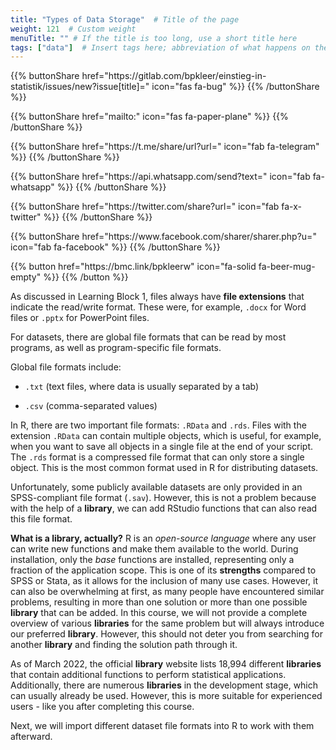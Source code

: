 ```yaml
---
title: "Types of Data Storage"  # Title of the page
weight: 121  # Custom weight 
menuTitle: "" # If the title is too long, use a short title here
tags: ["data"]  # Insert tags here; abbreviation of what happens on the page
---
```


{{% buttonShare href=\"https\:\/\/gitlab.com\/bpkleer\/einstieg-in-statistik\/issues\/new?issue[title]=\" icon=\"fas fa-bug\" %}} {{% /buttonShare %}} 

{{% buttonShare href=\"mailto\:\" icon=\"fas fa-paper-plane\" %}} {{% /buttonShare %}}

{{% buttonShare href=\"https\:\/\/t.me\/share\/url?url=\" icon=\"fab fa-telegram\" %}} {{% /buttonShare %}}

{{% buttonShare href=\"https\:\/\/api.whatsapp.com\/send?text=\" icon=\"fab fa-whatsapp\" %}} {{% /buttonShare %}}

{{% buttonShare href=\"https\:\/\/twitter.com\/share?url=\" icon=\"fab fa-x-twitter\" %}} {{% /buttonShare %}}

{{% buttonShare href=\"https\:\/\/www.facebook.com\/sharer\/sharer.php?u=\" icon=\"fab fa-facebook\" %}} {{% /buttonShare %}}

{{% button href=\"https\:\/\/bmc.link\/bpkleerw\" icon=\"fa-solid fa-beer-mug-empty\" %}} {{% /button %}}

As discussed in Learning Block 1, files always have **file extensions** that indicate the read/write format. These were, for example, `.docx` for Word files or `.pptx` for PowerPoint files.

For datasets, there are global file formats that can be read by most programs, as well as program-specific file formats.

Global file formats include:

- `.txt` (text files, where data is usually separated by a tab)

- `.csv` (comma-separated values)

In R, there are two important file formats: `.RData` and `.rds`. Files with the extension `.RData` can contain multiple objects, which is useful, for example, when you want to save all objects in a single file at the end of your script. The `.rds` format is a compressed file format that can only store a single object. This is the most common format used in R for distributing datasets.

Unfortunately, some publicly available datasets are only provided in an SPSS-compliant file format (`.sav`). However, this is not a problem because with the help of a **library**, we can add RStudio functions that can also read this file format. 

**What is a library, actually?**
R is an *open-source language* where any user can write new functions and make them available to the world. During installation, only the *base* functions are installed, representing only a fraction of the application scope. This is one of its **strengths** compared to SPSS or Stata, as it allows for the inclusion of many use cases. However, it can also be overwhelming at first, as many people have encountered similar problems, resulting in more than one solution or more than one possible **library** that can be added. In this course, we will not provide a complete overview of various **libraries** for the same problem but will always introduce our preferred **library**. However, this should not deter you from searching for another **library** and finding the solution path through it.

As of March 2022, the official **library** website lists 18,994 different **libraries** that contain additional functions to perform statistical applications. Additionally, there are numerous **libraries** in the development stage, which can usually already be used. However, this is more suitable for experienced users - like you after completing this course.

Next, we will import different dataset file formats into R to work with them afterward. 
